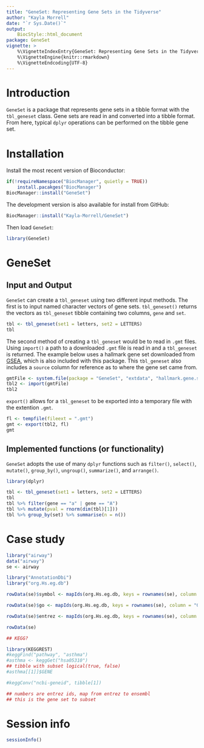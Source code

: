```yaml
---
title: "GeneSet: Representing Gene Sets in the Tidyverse"
author: "Kayla Morrell"
date: "`r Sys.Date()`"
output:
    BiocStyle::html_document
package: GeneSet
vignette: >
    %\VignetteIndexEntry{GeneSet: Representing Gene Sets in the Tidyverse}
    %\VignetteEngine{knitr::rmarkdown}
    %\VignetteEndcoding{UTF-8}
---
```


# Introduction
`GeneSet` is a package that represents gene sets in a tibble format with the `tbl_geneset` class. Gene sets are read in and converted into a tibble format. From here, typical `dplyr` operations can be performed on the tibble gene set.

# Installation
Install the most recent version of Bioconductor:

```r
if(!requireNamespace("BiocManager", quietly = TRUE))
    install.pacakges("BiocManager")
BiocManager::install("GeneSet")
```

The development version is also available for install from GitHub:

```r
BiocManager::install("Kayla-Morrell/GeneSet")
```

Then load `GeneSet`:

```r
library(GeneSet)
```
# GeneSet

## Input and Output

`GeneSet` can create a `tbl_geneset` using two different input methods. The first is to input named character vectors of gene sets. `tbl_geneset()` returns the vectors as `tbl_geneset` tibble containing two columns, `gene` and `set`.

```r
tbl <- tbl_geneset(set1 = letters, set2 = LETTERS)
tbl
```

The second method of creating a `tbl_geneset` would be to read in `.gmt` files. Using `import()` a path to a downloaded `.gmt` file is read in and a `tbl_geneset` is returned. The example below uses a hallmark gene set downloaded from [GSEA][], which is also included with this package. This `tbl_geneset` also includes a `source` column for reference as to where the gene set came from.

[GSEA]: http://software.broadinstitute.org/gsea/index.jsp

```r
gmtFile <- system.file(package = "GeneSet", "extdata", "hallmark.gene.symbol.gmt")
tbl2 <- import(gmtFile)
tbl2
```

<!-- example of export -->
`export()` allows for a `tbl_geneset` to be exported into a temporary file with the extention `.gmt`.

```r
fl <- tempfile(fileext = ".gmt")
gmt <- export(tbl2, fl)
gmt
```
<!-- Advanced use (construct gmt file) -->

## Implemented functions (or functionality)

`GeneSet` adopts the use of many `dplyr` functions such as `filter()`, `select()`, `mutate()`, `group_by()`, `ungroup()`, `summarize()`, and `arrange()`.

```r
library(dplyr)
```

```r
tbl <- tbl_geneset(set1 = letters, set2 = LETTERS)
tbl
tbl %>% filter(gene == "a" | gene == "A")
tbl %>% mutate(pval = rnorm(dim(tbl)[1]))
tbl %>% group_by(set) %>% summarise(n = n())
```

# Case study

<!-- airway package, dataset called airway (DESeq2 package vignette) -->

```r
library("airway")
data("airway")
se <- airway
```

<!-- mapping ensemble id to GO id or KEGG id, creating gene set for relevant pathways -->

```r
library("AnnotationDbi")
library("org.Hs.eg.db")

rowData(se)$symbol <- mapIds(org.Hs.eg.db, keys = rownames(se), column = "SYMBOL", keytype = "ENSEMBL", multiVals = "first")

rowData(se)$go <- mapIds(org.Hs.eg.db, keys = rownames(se), column = "GO", keytype = "ENSEMBL", multiVals = "first")

rowData(se)$entrez <- mapIds(org.Hs.eg.db, keys = rownames(se), column = "ENTREZID", keytype = "ENSEMBL", multiVals = "first")

rowData(se)

## KEGG?
```
<!-- Discovering the asthma KEGG pathway -->
```r
library(KEGGREST)
#keggFind("pathway", "asthma")
#asthma <- keggGet("hsa05310")
## tibble with subset logical(true, false)
#asthma[[1]]$GENE

#keggConv("ncbi-geneid", tibble[1])

## numbers are entrez ids, map from entrez to ensembl
## this is the gene set to subset
```

<!-- subsetting airway dataset to contain only genes in relevant pathways -->

# Session info

```r
sessionInfo()
```